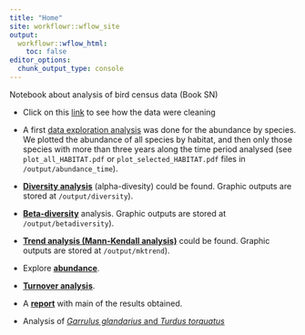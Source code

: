 ```yaml
---
title: "Home"
site: workflowr::wflow_site
output:
  workflowr::wflow_html:
    toc: false
editor_options:
  chunk_output_type: console
---
```


Notebook about analysis of bird census data (Book SN) 

- Click on this [link](prepare-data.html) to see how the data were cleaning 

- A first [data exploration analysis](explore-trends.html) was done for the abundance by species. We plotted the abundance of all species by habitat, and then only those species with more than three years along the time period analysed (see `plot_all_HABITAT.pdf` or `plot_selected_HABITAT.pdf` files in `/output/abundance_time`). 

- [**Diversity analysis**](diversity.html) (alpha-divesity) could be found. Graphic outputs are stored at  `/output/diversity`). 

- [**Beta-diversity**](temporal-beta-diversity.html) analysis. Graphic outputs are stored at  `/output/betadiversity`). 

- [**Trend analysis (Mann-Kendall analysis)**](trend-analysis.html) could be found. Graphic outputs are stored at  `/output/mktrend`). 

- Explore [**abundance**](abundance.html). 
- [**Turnover analysis**](turnover.html). 

- A [**report**](report.html) with main of the results obtained. 

- Analysis of [*Garrulus glandarius* and *Turdus torquatus*](arrendajo_mirlo.html)
